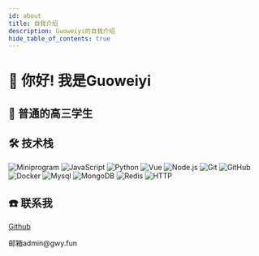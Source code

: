 ```yaml
---
id: about
title: 自我介绍
description: Guoweiyi的自我介绍
hide_table_of_contents: true
---
```



# 👋 你好! 我是Guoweiyi

## 🧑 普通的高三学生

## 🛠 技术栈
![Miniprogram](https://img.shields.io/badge/-Miniprogram-333333?style=flat&logo=wechat)
![JavaScript](https://img.shields.io/badge/-JavaScript-333333?style=flat&logo=javascript)
![Python](https://img.shields.io/badge/-Python-333333?style=flat&logo=python)
![Vue](https://img.shields.io/badge/-Vue-333333?style=flat&logo=vue.js)
![Node.js](https://img.shields.io/badge/-Node-333333?style=flat&logo=node.js)
![Git](https://img.shields.io/badge/-Git-333333?style=flat-square&logo=git)
![GitHub](https://img.shields.io/badge/-GitHub-333333?style=flat-square&logo=github)
![Docker](https://img.shields.io/badge/-Docker-333333?style=flat&logo=docker)
![Mysql](https://img.shields.io/badge/-Mysql-333333?style=flat&logo=mysql)
![MongoDB](https://img.shields.io/badge/-MongoDB-333333?style=flat&logo=mongodb)
![Redis](https://img.shields.io/badge/-Redis-333333?style=flat&logo=redis)
![HTTP](https://img.shields.io/badge/-HTTP-333333?style=flat&logo=http)

## ☎️ 联系我

<p><Icon icon="ri:github-line" width="20" heigth="20" /> <a href="https://github.com/guoweiyi" >Github</a></p>

<p><Icon icon="ri:mail-open-line" width="20" heigth="20" />邮箱admin@gwy.fun</p>
